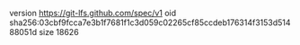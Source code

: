 version https://git-lfs.github.com/spec/v1
oid sha256:03cbf9fcca7e3b1f7681f1c3d059c02265cf85ccdeb176314f3153d51488051d
size 18626
